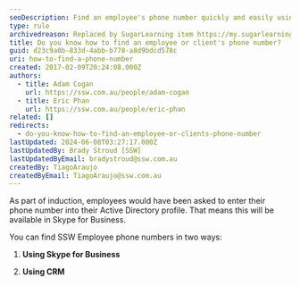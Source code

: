 ```yaml
---
seoDescription: Find an employee's phone number quickly and easily using Skype for Business or Dynamics CRM at SSW.
type: rule
archivedreason: Replaced by SugarLearning item https://my.sugarlearning.com/SSW/items/12987/find-an-employees-phone-number
title: Do you know how to find an employee or client's phone number?
guid: d23c9a0b-833d-4abb-b778-a8d9bdcd578c
uri: how-to-find-a-phone-number
created: 2017-02-09T20:24:08.000Z
authors:
  - title: Adam Cogan
    url: https://ssw.com.au/people/adam-cogan
  - title: Eric Phan
    url: https://ssw.com.au/people/eric-phan
related: []
redirects:
  - do-you-know-how-to-find-an-employee-or-clients-phone-number
lastUpdated: 2024-06-08T03:27:17.000Z
lastUpdatedBy: Brady Stroud [SSW]
lastUpdatedByEmail: bradystroud@ssw.com.au
createdBy: TiagoAraujo
createdByEmail: TiagoAraujo@ssw.com.au
---
```


As part of induction, employees would have been asked to enter their phone number into their Active Directory profile. That means this will be available in Skype for Business.

You can find SSW Employee phone numbers in two ways:
1. **Using Skype for Business**

2. **Using CRM**
